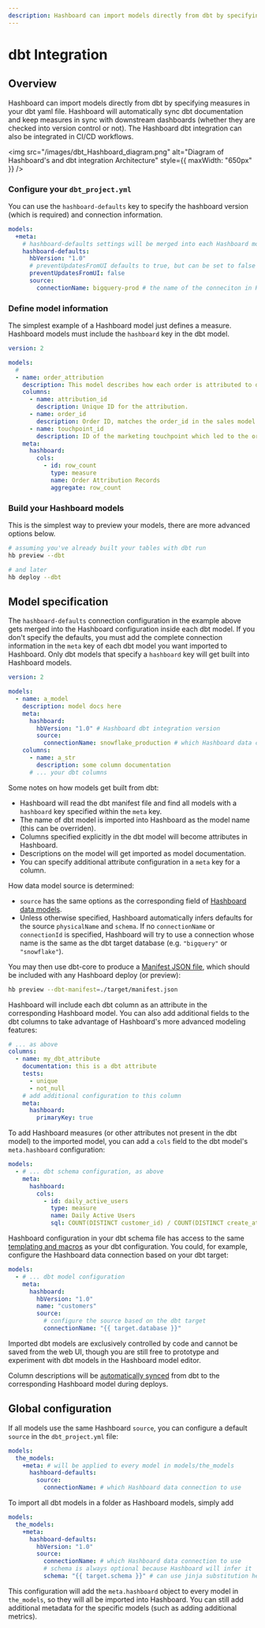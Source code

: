 ```yaml
---
description: Hashboard can import models directly from dbt by specifying measures in your dbt yaml file.
---
```



# dbt Integration

## Overview

Hashboard can import models directly from dbt by specifying measures in your dbt yaml file. Hashboard will automatically sync dbt documentation and keep measures in sync with downstream dashboards (whether they are checked into version control or not). The Hashboard dbt integration can also be integrated in CI/CD workflows.

<img
  src="/images/dbt_Hashboard_diagram.png"
  alt="Diagram of Hashboard's and dbt integration Architecture"
  style={{ maxWidth: "650px" }}
/>

<Steps>

### Configure your `dbt_project.yml`

You can use the `hashboard-defaults` key to specify the hashboard version (which is required) and connection information.

```yaml filename="dbt_project.yml" copy
models:
  +meta:
    # hashboard-defaults settings will be merged into each Hashboard model
    hashboard-defaults:
      hbVersion: "1.0"
      # preventUpdatesFromUI defaults to true, but can be set to false
      preventUpdatesFromUI: false
      source:
        connectionName: bigquery-prod # the name of the conneciton in Hashboard
```

### Define model information

The simplest example of a Hashboard model just defines a measure. Hashboard models must include the `hashboard` key in the dbt model.

```yaml filename="models/schema.yml" copy
version: 2

models:
  #
  - name: order_attribution
    description: This model describes how each order is attributed to different marketing touchpoints.
    columns:
      - name: attribution_id
        description: Unique ID for the attribution.
      - name: order_id
        description: Order ID, matches the order_id in the sales model.
      - name: touchpoint_id
        description: ID of the marketing touchpoint which led to the order.
    meta:
      hashboard:
        cols:
          - id: row_count
            type: measure
            name: Order Attribution Records
            aggregate: row_count
```

### Build your Hashboard models

This is the simplest way to preview your models, there are more advanced options below.

```bash copy
# assuming you've already built your tables with dbt run
hb preview --dbt

# and later
hb deploy --dbt
```

</Steps>

## Model specification

The `hashboard-defaults` connection configuration in the example above gets merged into the Hashboard configuration inside each dbt model. If you don't specify the defaults, you must add the complete connection information in the `meta` key of each dbt model you want imported to Hashboard. Only dbt models that specify a `hashboard` key will get built into Hashboard models.

```yaml filename="schema.yml" copy
version: 2

models:
  - name: a_model
    description: model docs here
    meta:
      hashboard:
        hbVersion: "1.0" # Hashboard dbt integration version
        source:
          connectionName: snowflake_production # which Hashboard data connection to use, can also be specified globally if you use hashboard-defaults
    columns:
      - name: a_str
        description: some column documentation
      # ... your dbt columns
```

Some notes on how models get built from dbt:

- Hashboard will read the dbt manifest file and find all models with a `hashboard` key specified within the `meta` key.
- The name of dbt model is imported into Hashboard as the model name (this can be overriden).
- Columns specified explicitly in the dbt model will become attributes in Hashboard.
- Descriptions on the model will get imported as model documentation.
- You can specify additional attribute configuration in a `meta` key for a column.

How data model source is determined:

- `source` has the same options as the corresponding field of [Hashboard data models](./config-schema/data-models.mdx).
- Unless otherwise specified, Hashboard automatically infers defaults for the source `physicalName` and `schema`. If no `connectionName` or `connectionId` is specified, Hashboard will try to use a connection whose name is the same as the dbt target database (e.g. `"bigquery"` or `"snowflake"`).

You may then use dbt-core to produce a [Manifest JSON file](https://docs.getdbt.com/reference/artifacts/manifest-json), which should be included with any Hashboard deploy (or preview):

```bash copy
hb preview --dbt-manifest=./target/manifest.json
```

Hashboard will include each dbt column as an attribute in the corresponding Hashboard model. You can also add additional fields to the dbt columns to take advantage of Hashboard's more advanced modeling features:

```yaml
# ... as above
columns:
  - name: my_dbt_attribute
    documentation: this is a dbt attribute
    tests:
      - unique
      - not_null
    # add additional configuration to this column
    meta:
      hashboard:
        primaryKey: true
```

To add Hashboard measures (or other attributes not present in the dbt model) to the imported model, you can add a `cols` field to the dbt model's `meta.hashboard` configuration:

```yaml
models:
  - # ... dbt schema configuration, as above
    meta:
      hashboard:
        cols:
          - id: daily_active_users
            type: measure
            name: Daily Active Users
            sql: COUNT(DISTINCT customer_id) / COUNT(DISTINCT create_at)
```

Hashboard configuration in your dbt schema file has access to the same [templating and macros](https://docs.getdbt.com/docs/build/jinja-macros) as your dbt configuration. You could, for example, configure the Hashboard data connection based on your dbt target:

```yaml
models:
  - # ... dbt model configuration
    meta:
      hashboard:
        hbVersion: "1.0"
        name: "customers"
        source:
          # configure the source based on the dbt target
          connectionName: "{{ target.database }}"
```

Imported dbt models are exclusively controlled by code and cannot be saved from the web UI, though you are still free to prototype and experiment with dbt models in the Hashboard model editor.

Column descriptions will be [automatically synced](../data-modeling/description-syncing.mdx) from dbt to the corresponding Hashboard model during deploys.

## Global configuration

If all models use the same Hashboard `source`, you can configure a default `source` in the `dbt_project.yml` file:

```yaml filename="dbt_project.yml"
models:
  the_models:
    +meta: # will be applied to every model in models/the_models
      hashboard-defaults:
        source:
          connectionName: # which Hashboard data connection to use
```

To import all dbt models in a folder as Hashboard models, simply add

```yaml filename="dbt_project.yml"
models:
  the_models:
    +meta:
      hashboard-defaults:
        hbVersion: "1.0"
        source:
          connectionName: # which Hashboard data connection to use
          # schema is always optional because Hashboard will infer it
          schema: "{{ target.schema }}" # can use jinja substitution here
```

This configuration will add the `meta.hashboard` object to every model in `the_models`, so they will all be imported into Hashboard. You can still add additional metadata for the specific models (such as adding additional metrics).
